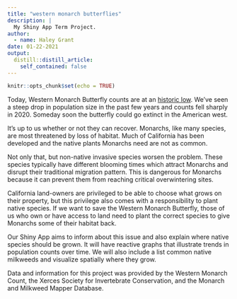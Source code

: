 ```yaml
---
title: "western monarch butterflies"
description: |
  My Shiny App Term Project.
author:
  - name: Haley Grant
date: 01-22-2021
output:
  distill::distill_article:
    self_contained: false
---
```


```r
knitr::opts_chunk$set(echo = TRUE)
```

Today, Western Monarch Butterfly counts are at an [historic low](https://xerces.org/western-monarch-call-to-action). We've seen a steep drop in population size in the past few years and counts fell sharply in 2020. Someday soon the butterfly could go extinct in the American west. 

It's up to us whether or not they can recover. Monarchs, like many species, are most threatened by loss of habitat. Much of California has been developed and the native plants Monarchs need are not as common.

Not only that, but non-native invasive species worsen the problem. These species typically have different blooming times which attract Monarchs and disrupt their traditional migration pattern. This is dangerous for Monarchs because it can prevent them from reaching critical overwintering sites. 

California land-owners are privileged to be able to choose what grows on their property, but this privilege also comes with a responsibility to plant native species. If we want to save the Western Monarch Butterfly, those of us who own or have access to land need to plant the correct species to give Monarchs some of their habitat back.

Our Shiny App aims to inform about this issue and also explain where native species should be grown. It will have reactive graphs that illustrate trends in population counts over time. We will also include a list common native milkweeds and visualize spatially where they grow. 

Data and information for this project was provided by the Western Monarch Count, the Xerces Society for Invertebrate Conservation, and the Monarch and Milkweed Mapper Database.
